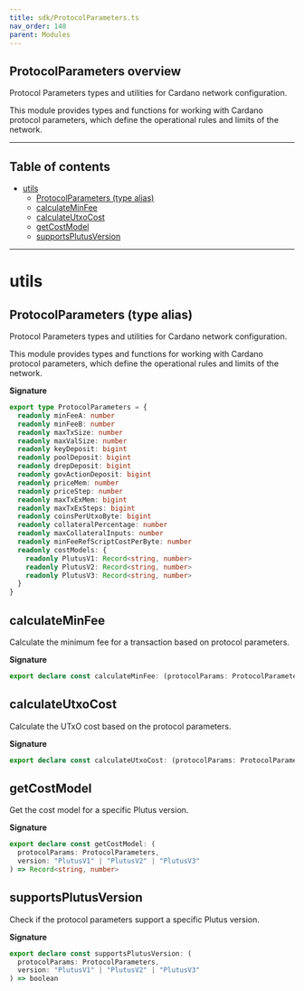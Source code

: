 ```yaml
---
title: sdk/ProtocolParameters.ts
nav_order: 148
parent: Modules
---
```


## ProtocolParameters overview

Protocol Parameters types and utilities for Cardano network configuration.

This module provides types and functions for working with Cardano protocol parameters,
which define the operational rules and limits of the network.

---

<h2 className="text-delta">Table of contents</h2>

- [utils](#utils)
  - [ProtocolParameters (type alias)](#protocolparameters-type-alias)
  - [calculateMinFee](#calculateminfee)
  - [calculateUtxoCost](#calculateutxocost)
  - [getCostModel](#getcostmodel)
  - [supportsPlutusVersion](#supportsplutusversion)

---

# utils

## ProtocolParameters (type alias)

Protocol Parameters types and utilities for Cardano network configuration.

This module provides types and functions for working with Cardano protocol parameters,
which define the operational rules and limits of the network.

**Signature**

```ts
export type ProtocolParameters = {
  readonly minFeeA: number
  readonly minFeeB: number
  readonly maxTxSize: number
  readonly maxValSize: number
  readonly keyDeposit: bigint
  readonly poolDeposit: bigint
  readonly drepDeposit: bigint
  readonly govActionDeposit: bigint
  readonly priceMem: number
  readonly priceStep: number
  readonly maxTxExMem: bigint
  readonly maxTxExSteps: bigint
  readonly coinsPerUtxoByte: bigint
  readonly collateralPercentage: number
  readonly maxCollateralInputs: number
  readonly minFeeRefScriptCostPerByte: number
  readonly costModels: {
    readonly PlutusV1: Record<string, number>
    readonly PlutusV2: Record<string, number>
    readonly PlutusV3: Record<string, number>
  }
}
```

## calculateMinFee

Calculate the minimum fee for a transaction based on protocol parameters.

**Signature**

```ts
export declare const calculateMinFee: (protocolParams: ProtocolParameters, txSize: number) => bigint
```

## calculateUtxoCost

Calculate the UTxO cost based on the protocol parameters.

**Signature**

```ts
export declare const calculateUtxoCost: (protocolParams: ProtocolParameters, utxoSize: number) => bigint
```

## getCostModel

Get the cost model for a specific Plutus version.

**Signature**

```ts
export declare const getCostModel: (
  protocolParams: ProtocolParameters,
  version: "PlutusV1" | "PlutusV2" | "PlutusV3"
) => Record<string, number>
```

## supportsPlutusVersion

Check if the protocol parameters support a specific Plutus version.

**Signature**

```ts
export declare const supportsPlutusVersion: (
  protocolParams: ProtocolParameters,
  version: "PlutusV1" | "PlutusV2" | "PlutusV3"
) => boolean
```
